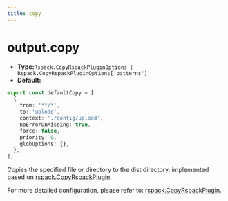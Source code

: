 ```yaml
---
title: copy
---
```


# output.copy

- **Type:**`Rspack.CopyRspackPluginOptions | Rspack.CopyRspackPluginOptions['patterns']`
- **Default:**

```ts
export const defaultCopy = [
  {
    from: '**/*',
    to: 'upload',
    context: './config/upload',
    noErrorOnMissing: true,
    force: false,
    priority: 0,
    globOptions: {},
  },
];
```

Copies the specified file or directory to the dist directory, implemented based on [rspack.CopyRspackPlugin](https://rspack.dev/zh/plugins/rspack/copy-rspack-plugin).

For more detailed configuration, please refer to: [rspack.CopyRspackPlugin](https://rspack.dev/zh/plugins/rspack/copy-rspack-plugin).
